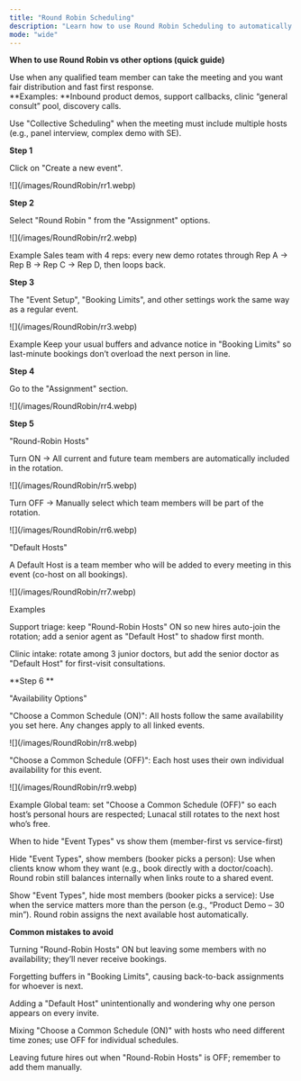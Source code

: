 ```yaml
---
title: "Round Robin Scheduling"
description: "Learn how to use Round Robin Scheduling to automatically distribute meetings among team members in rotation."
mode: "wide"
---
```


**When to use Round Robin vs other options (quick guide)**

Use when any qualified team member can take the meeting and you want fair distribution and fast first response.\
**Examples: **Inbound product demos, support callbacks, clinic “general consult” pool, discovery calls.

Use "Collective Scheduling" when the meeting must include multiple hosts (e.g., panel interview, complex demo with SE).

**Step 1**

Click on "Create a new event".

<Frame>
  ![](/images/RoundRobin/rr1.webp)
</Frame>

**Step 2**

Select "Round Robin " from the "Assignment" options.

<Frame>
  ![](/images/RoundRobin/rr2.webp)
</Frame>

Example Sales team with 4 reps: every new demo rotates through Rep A → Rep B → Rep C → Rep D, then loops back.

**Step 3**

The "Event Setup", "Booking Limits", and other settings work the same way as a regular event.

<Frame>
  ![](/images/RoundRobin/rr3.webp)
</Frame>

Example Keep your usual buffers and advance notice in "Booking Limits" so last-minute bookings don’t overload the next person in line.

**Step 4**

Go to the "Assignment" section.

<Frame>
  ![](/images/RoundRobin/rr4.webp)
</Frame>

**Step 5**

"Round-Robin Hosts"

Turn ON → All current and future team members are automatically included in the rotation.

<Frame>
  ![](/images/RoundRobin/rr5.webp)
</Frame>

Turn OFF → Manually select which team members will be part of the rotation.

<Frame>
  ![](/images/RoundRobin/rr6.webp)
</Frame>

"Default Hosts"

A Default Host is a team member who will be added to every meeting in this event (co-host on all bookings).

<Frame>
  ![](/images/RoundRobin/rr7.webp)
</Frame>

Examples

Support triage: keep "Round-Robin Hosts" ON so new hires auto-join the rotation; add a senior agent as "Default Host" to shadow first month.

Clinic intake: rotate among 3 junior doctors, but add the senior doctor as "Default Host" for first-visit consultations.

\*\*Step 6 \*\*

"Availability Options"

"Choose a Common Schedule (ON)": All hosts follow the same availability you set here. Any changes apply to all linked events.

<Frame>
  ![](/images/RoundRobin/rr8.webp)
</Frame>

"Choose a Common Schedule (OFF)": Each host uses their own individual availability for this event.

<Frame>
  ![](/images/RoundRobin/rr9.webp)
</Frame>

Example Global team: set "Choose a Common Schedule (OFF)" so each host’s personal hours are respected; Lunacal still rotates to the next host who’s free.

When to hide "Event Types" vs show them (member-first vs service-first)

Hide "Event Types", show members (booker picks a person): Use when clients know whom they want (e.g., book directly with a doctor/coach). Round robin still balances internally when links route to a shared event.

Show "Event Types", hide most members (booker picks a service): Use when the service matters more than the person (e.g., “Product Demo – 30 min”). Round robin assigns the next available host automatically.

**Common mistakes to avoid**

Turning "Round-Robin Hosts" ON but leaving some members with no availability; they’ll never receive bookings.

Forgetting buffers in "Booking Limits", causing back-to-back assignments for whoever is next.

Adding a "Default Host" unintentionally and wondering why one person appears on every invite.

Mixing "Choose a Common Schedule (ON)" with hosts who need different time zones; use OFF for individual schedules.

Leaving future hires out when "Round-Robin Hosts" is OFF; remember to add them manually.